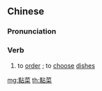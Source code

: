 {{also|点菜}}
==Chinese==
{{zh-forms|s=点菜}}

===Pronunciation===
{{zh-pron
|m=diǎncài
|c=dim2 coi3
|mn=tiám-chhài
|cat=v
}}

===Verb===
{{zh-verb}}

# to [[order]] {{gloss|i.e. at a restaurant}}; to [[choose]] [[dishes]]

[[mg:點菜]]
[[th:點菜]]